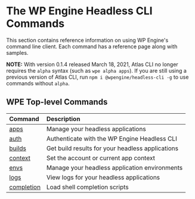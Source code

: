 # The WP Engine Headless CLI Commands

This section contains reference information on using WP Engine's command line
client. Each command has a reference page along with samples.

**NOTE:** With version 0.1.4 released March 18, 2021, Atlas CLI no longer requires the `alpha` syntax (such as `wpe alpha apps`). If you are still using a previous version of Atlas CLI, run `npm i @wpengine/headless-cli -g` to use commands without `alpha`.

## WPE Top-level Commands

| Command                    | Description                                      |
| :------------------------- | :----------------------------------------------- |
| [apps](./apps)             | Manage your headless applications                |
| [auth](./auth)             | Authenticate with the WP Engine Headless CLI     |
| [builds](./builds)         | Get build results for your headless applications |
| [context](./context)       | Set the account or current app context           |
| [envs](./envs)             | Manage your headless application environments    |
| [logs](./logs)             | View logs for your headless applications         |
| [completion](./completion) | Load shell completion scripts                    |
